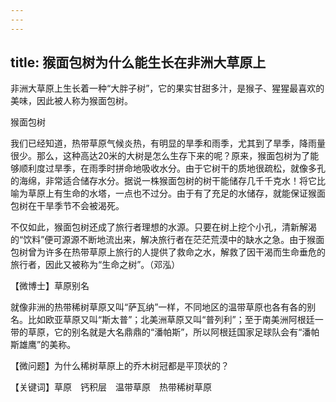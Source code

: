 ```yaml
---
---
---
```

title: 猴面包树为什么能生长在非洲大草原上
---




非洲大草原上生长着一种“大胖子树”，它的果实甘甜多汁，是猴子、猩猩最喜欢的美味，因此被人称为猴面包树。

猴面包树



我们已经知道，热带草原气候炎热，有明显的旱季和雨季，尤其到了旱季，降雨量很少。那么，这种高达20米的大树是怎么生存下来的呢？原来，猴面包树为了能够顺利度过旱季，在雨季时拼命地吸收水分。由于它树干的质地很疏松，就像多孔的海绵，非常适合储存水分。据说一株猴面包树的树干能储存几千千克水！将它比喻为草原上有生命的水塔，一点也不过分。由于有了充足的水储存，就能保证猴面包树在干旱季节不会被渴死。

不仅如此，猴面包树还成了旅行者理想的水源。只要在树上挖个小孔，清新解渴的“饮料”便可源源不断地流出来，解决旅行者在茫茫荒漠中的缺水之急。由于猴面包树曾为许多在热带草原上旅行的人提供了救命之水，解救了因干渴而生命垂危的旅行者，因此又被称为“生命之树”。（邓泓）





【微博士】草原别名



就像非洲的热带稀树草原又叫“萨瓦纳”一样，不同地区的温带草原也各有各的别名。比如欧亚草原又叫“斯太普”；北美洲草原又叫“普列利”；至于南美洲阿根廷一带的草原，它的别名就是大名鼎鼎的“潘帕斯”，所以阿根廷国家足球队会有“潘帕斯雄鹰”的美称。

【微问题】为什么稀树草原上的乔木树冠都是平顶状的？

【关键词】草原　钙积层　温带草原　热带稀树草原